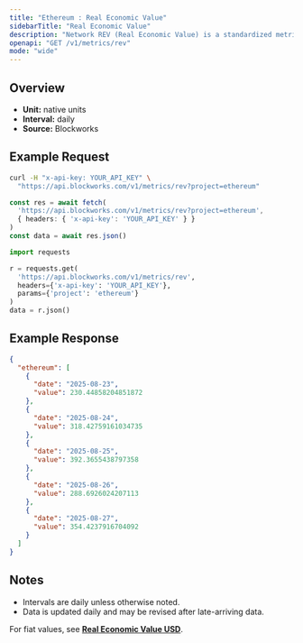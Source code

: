 ```yaml
---
title: "Ethereum : Real Economic Value"
sidebarTitle: "Real Economic Value"
description: "Network REV (Real Economic Value) is a standardized metric that tracks blockchain value accrual generated by user activity. REV consists of both in-protocol transaction fees and out-of-protocol tips that users pay for transaction execution, so it measures the monetary demand to transact onchain."
openapi: "GET /v1/metrics/rev"
mode: "wide"
---
```


## Overview

- **Unit:** native units
- **Interval:** daily
- **Source:** Blockworks

## Example Request

<CodeGroup>

```bash cURL
curl -H "x-api-key: YOUR_API_KEY" \
  "https://api.blockworks.com/v1/metrics/rev?project=ethereum"
```

```typescript TypeScript
const res = await fetch(
  'https://api.blockworks.com/v1/metrics/rev?project=ethereum',
  { headers: { 'x-api-key': 'YOUR_API_KEY' } }
)
const data = await res.json()
```

```python Python
import requests

r = requests.get(
  'https://api.blockworks.com/v1/metrics/rev',
  headers={'x-api-key': 'YOUR_API_KEY'},
  params={'project': 'ethereum'}
)
data = r.json()
```

</CodeGroup>

## Example Response

```json
{
  "ethereum": [
    {
      "date": "2025-08-23",
      "value": 230.44858204851872
    },
    {
      "date": "2025-08-24",
      "value": 318.42759161034735
    },
    {
      "date": "2025-08-25",
      "value": 392.3655438797358
    },
    {
      "date": "2025-08-26",
      "value": 288.6926024207113
    },
    {
      "date": "2025-08-27",
      "value": 354.4237916704092
    }
  ]
}
```

## Notes
- Intervals are daily unless otherwise noted.
- Data is updated daily and may be revised after late-arriving data.


<Note>For fiat values, see **[Real Economic Value USD](./rev-usd)**.</Note>